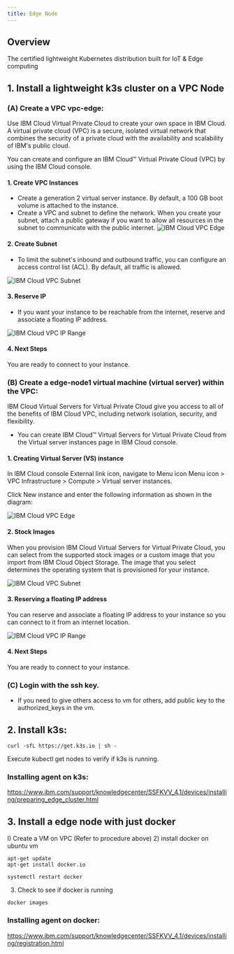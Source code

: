 ```yaml
---
title: Edge Node 
---
```



<PageDescription>

</PageDescription>

## Overview

The certified lightweight Kubernetes distribution built for IoT & Edge computing

## 1.  Install a lightweight k3s cluster on a VPC Node

### (A) Create a VPC vpc-edge:

Use IBM Cloud Virtual Private Cloud to create your own space in IBM Cloud. A virtual private cloud (VPC) is a secure, isolated virtual network that combines the security of a private cloud with the availability and scalability of IBM's public cloud.

You can create and configure an IBM Cloud™ Virtual Private Cloud (VPC) by using the IBM Cloud console.

#### 1. Create VPC Instances

- Create a generation 2 virtual server instance. By default, a 100 GB boot volume is attached to the instance.
- Create a VPC and subnet to define the network. When you create your subnet, attach a public gateway if you want to allow all resources in the subnet to communicate with the public internet.
![IBM Cloud VPC Edge](images/newvpc.png)


#### 2. Create Subnet

- To limit the subnet's inbound and outbound traffic, you can configure an access control list (ACL). By default, all traffic is allowed.


![IBM Cloud VPC Subnet](images/newvpcsubnet.png)

#### 3. Reserve IP

- If you want your instance to be reachable from the internet, reserve and associate a floating IP address.

![IBM Cloud VPC IP Range](images/iprange.png)

#### 4. Next Steps

You are ready to connect to your instance. 

### (B) Create a edge-node1 virtual machine (virtual server) within the VPC:

IBM Cloud Virtual Servers for Virtual Private Cloud give you access to all of the benefits of IBM Cloud VPC, including network isolation, security, and flexibility.

- You can create IBM Cloud™ Virtual Servers for Virtual Private Cloud from the Virtual server instances page in IBM Cloud console.

#### 1. Creating Virtual Server (VS) instance

In IBM Cloud console External link icon, navigate to Menu icon Menu icon > VPC Infrastructure > Compute > Virtual server instances.

Click New instance and enter the following information as shown in the diagram:

![IBM Cloud VPC Edge](images/newvpcvs.png)

#### 2. Stock Images

When you provision IBM Cloud Virtual Servers for Virtual Private Cloud, you can select from the supported stock images or a custom image that you import from IBM Cloud Object Storage. The image that you select determines the operating system that is provisioned for your instance. 

![IBM Cloud VPC Subnet](images/vpcos.png)

#### 3. Reserving a floating IP address

You can reserve and associate a floating IP address to your instance so you can connect to it from an internet location.

![IBM Cloud VPC IP Range](images/vpcvolume.png)

#### 4. Next Steps

You are ready to connect to your instance. 

### (C) Login with the ssh key. 

- If you need to give others access to vm for others, add public key to the authorized_keys in the vm.

## 2. Install k3s:

```
curl -sfL https://get.k3s.io | sh -
```
Execute kubectl get nodes to verify if k3s is running.

### Installing agent on k3s:
https://www.ibm.com/support/knowledgecenter/SSFKVV_4.1/devices/installing/preparing_edge_cluster.html

## 3. Install a edge node with just docker

I) Create a VM on VPC (Refer to procedure above)
2) install docker on ubuntu vm

```
apt-get update
apt-get install docker.io
```

```
systemctl restart docker
```

3) Check to see if docker is running
```
docker images
```

### Installing agent on docker:
https://www.ibm.com/support/knowledgecenter/SSFKVV_4.1/devices/installing/registration.html
